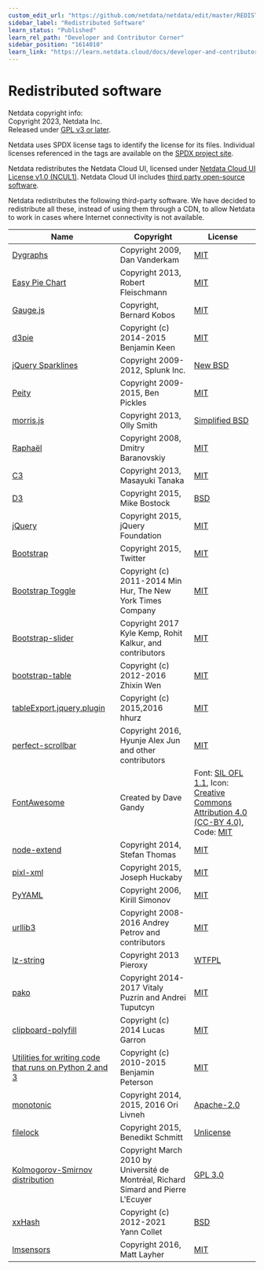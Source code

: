 ```yaml
---
custom_edit_url: "https://github.com/netdata/netdata/edit/master/REDISTRIBUTED.md"
sidebar_label: "Redistributed Software"
learn_status: "Published"
learn_rel_path: "Developer and Contributor Corner"
sidebar_position: "1614010"
learn_link: "https://learn.netdata.cloud/docs/developer-and-contributor-corner/redistributed-software"
---
```


# Redistributed software

Netdata copyright info:<br/>
Copyright 2023, Netdata Inc.<br/>
Released under [GPL v3 or later](https://raw.githubusercontent.com/netdata/netdata/master/LICENSE).

Netdata uses SPDX license tags to identify the license for its files.
Individual licenses referenced in the tags are available on the [SPDX project site](http://spdx.org/licenses/).

Netdata redistributes the Netdata Cloud UI, licensed under [Netdata Cloud UI License v1.0 (NCUL1)](https://raw.githubusercontent.com/netdata/netdata/master/src/web/gui/v2/LICENSE.md). Netdata Cloud UI includes [third party open-source software](https://raw.githubusercontent.com/netdata/netdata/master/src/web/gui/v2/3D_PARTY_LICENSES.txt).

Netdata redistributes the following third-party software.
We have decided to redistribute all these, instead of using them
through a CDN, to allow Netdata to work in cases where Internet
connectivity is not available.


| Name                                                                                                                                                                                     | Copyright                                                                          | License                                                                                                                                                                                                           |
|------------------------------------------------------------------------------------------------------------------------------------------------------------------------------------------|------------------------------------------------------------------------------------|-------------------------------------------------------------------------------------------------------------------------------------------------------------------------------------------------------------------|
| [Dygraphs](http://dygraphs.com/)                                                                                                                                                         | Copyright 2009, Dan Vanderkam                                                      | [MIT](http://dygraphs.com/legal.html)                                                                                                                                                                             |
| [Easy Pie Chart](https://rendro.github.io/easy-pie-chart/)                                                                                                                               | Copyright 2013, Robert Fleischmann                                                 | [MIT](https://github.com/rendro/easy-pie-chart/blob/master/LICENSE)                                                                                                                                               |
| [Gauge.js](http://bernii.github.io/gauge.js/)                                                                                                                                            | Copyright, Bernard Kobos                                                           | [MIT](https://github.com/getgauge/gauge-js/blob/master/LICENSE)                                                                                                                                                   |
| [d3pie](https://github.com/benkeen/d3pie)                                                                                                                                                | Copyright (c) 2014-2015 Benjamin Keen                                              | [MIT](https://github.com/benkeen/d3pie/blob/master/LICENSE)                                                                                                                                                       |
| [jQuery Sparklines](http://omnipotent.net/jquery.sparkline/)                                                                                                                             | Copyright 2009-2012, Splunk Inc.                                                   | [New BSD](http://opensource.org/licenses/BSD-3-Clause)                                                                                                                                                            |
| [Peity](http://benpickles.github.io/peity/)                                                                                                                                              | Copyright 2009-2015, Ben Pickles                                                   | [MIT](https://github.com/benpickles/peity/blob/master/LICENCE)                                                                                                                                                    |
| [morris.js](http://morrisjs.github.io/morris.js/)                                                                                                                                        | Copyright 2013, Olly Smith                                                         | [Simplified BSD](http://morrisjs.github.io/morris.js/)                                                                                                                                                            |
| [Raphaël](http://dmitrybaranovskiy.github.io/raphael/)                                                                                                                                   | Copyright 2008, Dmitry Baranovskiy                                                 | [MIT](http://dmitrybaranovskiy.github.io/raphael/license.html)                                                                                                                                                    |
| [C3](http://c3js.org/)                                                                                                                                                                   | Copyright 2013, Masayuki Tanaka                                                    | [MIT](https://github.com/masayuki0812/c3/blob/master/LICENSE)                                                                                                                                                     |
| [D3](http://d3js.org/)                                                                                                                                                                   | Copyright 2015, Mike Bostock                                                       | [BSD](http://opensource.org/licenses/BSD-3-Clause)                                                                                                                                                                |
| [jQuery](https://jquery.org/)                                                                                                                                                            | Copyright 2015, jQuery Foundation                                                  | [MIT](https://jquery.org/license/)                                                                                                                                                                                |
| [Bootstrap](http://getbootstrap.com/getting-started/)                                                                                                                                    | Copyright 2015, Twitter                                                            | [MIT](https://github.com/twbs/bootstrap/blob/v4-dev/LICENSE)                                                                                                                                                      |
| [Bootstrap Toggle](http://www.bootstraptoggle.com/)                                                                                                                                      | Copyright (c) 2011-2014 Min Hur, The New York Times Company                        | [MIT](https://github.com/minhur/bootstrap-toggle/blob/master/LICENSE)                                                                                                                                             |
| [Bootstrap-slider](http://seiyria.com/bootstrap-slider/)                                                                                                                                 | Copyright 2017 Kyle Kemp, Rohit Kalkur, and contributors                           | [MIT](https://github.com/seiyria/bootstrap-slider/blob/master/LICENSE.md)                                                                                                                                         |
| [bootstrap-table](http://bootstrap-table.wenzhixin.net.cn/)                                                                                                                              | Copyright (c) 2012-2016 Zhixin Wen                                                 | [MIT](https://github.com/wenzhixin/bootstrap-table/blob/master/LICENSE)                                                                                                                                           |
| [tableExport.jquery.plugin](https://github.com/hhurz/tableExport.jquery.plugin)                                                                                                          | Copyright (c) 2015,2016 hhurz                                                      | [MIT](https://github.com/hhurz/tableExport.jquery.plugin/blob/master/LICENSE)                                                                                                                                     |
| [perfect-scrollbar](https://jamesflorentino.github.io/nanoScrollerJS/)                                                                                                                   | Copyright 2016, Hyunje Alex Jun and other contributors                             | [MIT](https://github.com/noraesae/perfect-scrollbar/blob/master/LICENSE)                                                                                                                                          |
| [FontAwesome](https://github.com/FortAwesome/Font-Awesome)                                                                                                                               | Created by Dave Gandy                                                              | Font: [SIL OFL 1.1](http://scripts.sil.org/OFL), Icon: [Creative Commons Attribution 4.0 (CC-BY 4.0)](https://creativecommons.org/licenses/by/4.0/), Code: [MIT](http://opensource.org/licenses/mit-license.html) |
| [node-extend](https://github.com/justmoon/node-extend)                                                                                                                                   | Copyright 2014, Stefan Thomas                                                      | [MIT](https://github.com/justmoon/node-extend/blob/master/LICENSE)                                                                                                                                                |
| [pixl-xml](https://github.com/jhuckaby/pixl-xml)                                                                                                                                         | Copyright 2015, Joseph Huckaby                                                     | [MIT](https://github.com/jhuckaby/pixl-xml#license)                                                                                                                                                               |
| [PyYAML](https://pypi.org/project/PyYAML/)                                                                                                                                               | Copyright 2006, Kirill Simonov                                                     | [MIT](https://github.com/yaml/pyyaml/blob/master/LICENSE)                                                                                                                                                         |
| [urllib3](https://github.com/shazow/urllib3)                                                                                                                                             | Copyright 2008-2016 Andrey Petrov and contributors                                 | [MIT](https://github.com/shazow/urllib3/blob/master/LICENSE.txt)                                                                                                                                                  |
| [lz-string](http://pieroxy.net/blog/pages/lz-string/index.html)                                                                                                                          | Copyright 2013 Pieroxy                                                             | [WTFPL](http://pieroxy.net/blog/pages/lz-string/index.html#inline_menu_10)                                                                                                                                        |
| [pako](http://nodeca.github.io/pako/)                                                                                                                                                    | Copyright 2014-2017 Vitaly Puzrin and Andrei Tuputcyn                              | [MIT](https://github.com/nodeca/pako/blob/master/LICENSE)                                                                                                                                                         |
| [clipboard-polyfill](https://github.com/lgarron/clipboard-polyfill)                                                                                                                      | Copyright (c) 2014 Lucas Garron                                                    | [MIT](https://github.com/lgarron/clipboard-polyfill/blob/master/LICENSE.md)                                                                                                                                       |
| [Utilities for writing code that runs on Python 2 and 3](https://raw.githubusercontent.com/netdata/netdata/master/src/collectors/python.d.plugin/python_modules/urllib3/packages/six.py) | Copyright (c) 2010-2015 Benjamin Peterson                                          | [MIT](https://github.com/benjaminp/six/blob/master/LICENSE)                                                                                                                                                       |
| [monotonic](https://github.com/atdt/monotonic)                                                                                                                                           | Copyright 2014, 2015, 2016 Ori Livneh                                              | [Apache-2.0](http://www.apache.org/licenses/LICENSE-2.0)                                                                                                                                                          |
| [filelock](https://github.com/benediktschmitt/py-filelock)                                                                                                                               | Copyright 2015, Benedikt Schmitt                                                   | [Unlicense](https://unlicense.org/)                                                                                                                                                                               |
| [Kolmogorov-Smirnov distribution](http://simul.iro.umontreal.ca/ksdir/)                                                                                                                  | Copyright March 2010 by Université de Montréal, Richard Simard and Pierre L'Ecuyer | [GPL 3.0](https://www.gnu.org/licenses/gpl-3.0.en.html)                                                                                                                                                           |
| [xxHash](https://github.com/Cyan4973/xxHash)                                                                                                                                             | Copyright (c) 2012-2021 Yann Collet                                                | [BSD](https://github.com/Cyan4973/xxHash/blob/dev/LICENSE)                                                                                                                                                        |
| [lmsensors](https://github.com/mdlayher/lmsensors)                                                                                                                                       | Copyright 2016, Matt Layher                                                        | [MIT](https://github.com/mdlayher/lmsensors/blob/master/LICENSE.md)                                                                                                                                               |
